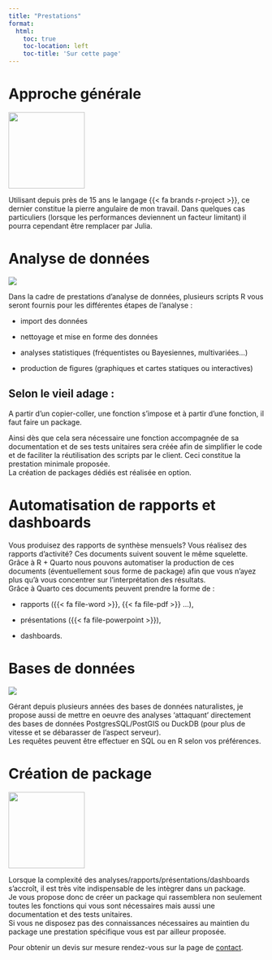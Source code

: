 ```yaml
---
title: "Prestations"
format: 
  html:
    toc: true
    toc-location: left
    toc-title: 'Sur cette page'
---
```


# Approche générale
::: {.column-margin}
![](./img/r_julia.png){fig-align="center" height=150} 
:::
Utilisant depuis près de 15 ans le langage {{< fa brands r-project >}}, ce dernier constitue la pierre angulaire de mon travail. Dans quelques cas particuliers (lorsque les performances deviennent un facteur limitant) il pourra cependant être remplacer par Julia. \

# Analyse de données
  
::: {.column-margin}
![](./img/analyses_2.png){fig-align="center"} 
:::

Dans la cadre de prestations d'analyse de données, plusieurs scripts R vous seront fournis pour les différentes étapes de l'analyse :

-   import des données

-   nettoyage et mise en forme des données

-   analyses statistiques (fréquentistes ou Bayesiennes, multivariées...)

-   production de figures (graphiques et cartes statiques ou interactives)



:::{.callout-tip}
# Selon le vieil adage : 
A partir d’un copier-coller, une fonction s’impose et à partir d’une fonction, 
il faut faire un package. 
:::

Ainsi dès que cela sera nécessaire une fonction accompagnée de sa documentation et 
de ses tests unitaires sera créée afin de simplifier le code et de faciliter la 
réutilisation des scripts par le client. Ceci constitue la prestation minimale 
proposée.  
La création de packages dédiés est réalisée en option. 

# Automatisation de rapports et dashboards

Vous produisez des rapports de synthèse mensuels? Vous réalisez des rapports
d'activité? Ces documents suivent souvent le même squelette.  
Grâce à R + Quarto nous pouvons automatiser la production de ces documents
(éventuellement sous forme de package) afin que vous n'ayez plus qu'à vous concentrer 
sur l'interprétation des résultats.  
Grâce à Quarto ces documents peuvent prendre la forme de :

-   rapports ({{< fa file-word >}}, {{< fa file-pdf >}} ...), 

-   présentations ({{< fa file-powerpoint >}}),

-   dashboards.   

# Bases de données

::: {.column-margin}
![](./img/pgsql_duckdb.png){fig-align="center"} 
:::

Gérant depuis plusieurs années des bases de données naturalistes, 
je propose aussi de mettre en oeuvre des analyses 'attaquant' directement des bases de données 
PostgresSQL/PostGIS ou DuckDB (pour plus de vitesse et se débarasser de l'aspect
serveur).  
Les requêtes peuvent être effectuer en SQL ou en R selon vos préférences.  


# Création de package
:::{.column-margin}
![](./img/hex_adns_h.png){fig-align="center" height=150} 
:::

Lorsque la complexité des analyses/rapports/présentations/dashboards s'accroît, 
il est très vite indispensable de les intègrer dans un package.  
Je vous propose donc de créer un package qui rassemblera non seulement toutes les
fonctions qui vous sont nécessaires mais aussi une documentation et des tests unitaires.  
Si vous ne disposez pas des connaissances nécessaires au maintien du package une prestation
spécifique vous est par ailleur proposée.  

Pour obtenir un devis sur mesure rendez-vous sur la page de [contact](contact.qmd).

